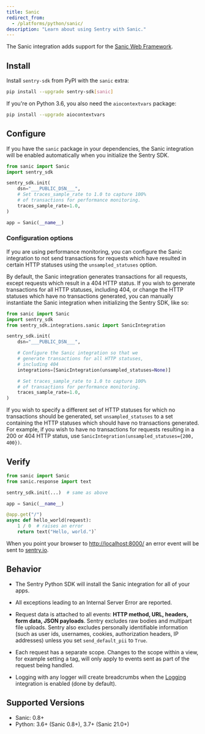 ```yaml
---
title: Sanic
redirect_from:
  - /platforms/python/sanic/
description: "Learn about using Sentry with Sanic."
---
```


The Sanic integration adds support for the [Sanic Web Framework](https://sanic.dev/).

## Install

Install `sentry-sdk` from PyPI with the `sanic` extra:

```bash
pip install --upgrade sentry-sdk[sanic]
```

If you're on Python 3.6, you also need the `aiocontextvars` package:

```bash
pip install --upgrade aiocontextvars
```

## Configure

If you have the `sanic` package in your dependencies, the Sanic integration will be enabled automatically when you initialize the Sentry SDK.

<SignInNote />

```python
from sanic import Sanic
import sentry_sdk

sentry_sdk.init(
    dsn="___PUBLIC_DSN___",
    # Set traces_sample_rate to 1.0 to capture 100%
    # of transactions for performance monitoring.
    traces_sample_rate=1.0,
)

app = Sanic(__name__)
```

### Configuration options

If you are using performance monitoring, you can configure the Sanic integration to not send transactions for requests which have resulted in certain HTTP statuses using the `unsampled_statuses` option.

By default, the Sanic integration generates transactions for all requests, except requests which result in a 404 HTTP status. If you wish to generate transactions for all HTTP statuses, including 404, or change the HTTP statuses which have no transactions generated, you can manually instantiate the Sanic integration when initializing the Sentry SDK, like so:
```python
from sanic import Sanic
import sentry_sdk
from sentry_sdk.integrations.sanic import SanicIntegration

sentry_sdk.init(
    dsn="___PUBLIC_DSN___",

    # Configure the Sanic integration so that we
    # generate transactions for all HTTP statuses,
    # including 404
    integrations=[SanicIntegration(unsampled_statuses=None)]

    # Set traces_sample_rate to 1.0 to capture 100%
    # of transactions for performance monitoring.
    traces_sample_rate=1.0,
)
```

If you wish to specify a different set of HTTP statuses for which no transactions should be generated, set `unsampled_statuses` to a set containing the HTTP statuses which should have no transactions generated. For example, if you wish to have no transactions for requests resulting in a 200 or 404 HTTP status, use `SanicIntegration(unsampled_statuses={200, 400})`.


## Verify

```python
from sanic import Sanic
from sanic.response import text

sentry_sdk.init(...)  # same as above

app = Sanic(__name__)

@app.get("/")
async def hello_world(request):
    1 / 0  # raises an error
    return text("Hello, world.")`
```

When you point your browser to [http://localhost:8000/](http://localhost:8000/) an error event will be sent to [sentry.io](https://sentry.io).

## Behavior

- The Sentry Python SDK will install the Sanic integration for all of your apps.

- All exceptions leading to an Internal Server Error are reported.

- Request data is attached to all events: **HTTP method, URL, headers, form data, JSON payloads**. Sentry excludes raw bodies and multipart file uploads. Sentry also excludes personally identifiable information (such as user ids, usernames, cookies, authorization headers, IP addresses) unless you set `send_default_pii` to `True`.

- Each request has a separate scope. Changes to the scope within a view, for example setting a tag, will only apply to events sent as part of the request being handled.

- Logging with any logger will create breadcrumbs when
  the [Logging](/platforms/python/integrations/logging/)
  integration is enabled (done by default).

## Supported Versions

- Sanic: 0.8+
- Python: 3.6+ (Sanic 0.8+), 3.7+ (Sanic 21.0+)
